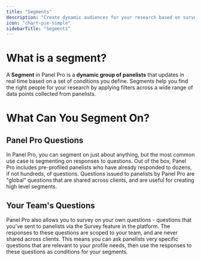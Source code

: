 ```yaml
---
title: "Segments"
description: "Create dynamic audiences for your research based on survey question responses."
icon: "chart-pie-simple"
sidebarTitle: "Segments"
---
```


# What is a segment?

A **Segment** in Panel Pro is a **dynamic group of panelists** that updates in real time based on a set of conditions you define. Segments help you find the right people for your research by applying filters across a wide range of data points collected from panelists.

# What Can You Segment On?

## Panel Pro Questions

In Panel Pro, you can segment on just about anything, but the most common use case is segmenting on responses to questions.  Out of the box, Panel Pro includes pre-profiled panelists who have already responded to dozens, if not hundreds, of questions.  Questions issued to panelists by Panel Pro are "global" questions that are shared across clients, and are useful for creating high level segments.

## Your Team's Questions

Panel Pro also allows you to survey on your own questions - questions that you've sent to panelists via the Survey feature in the platform.  The responses to these questions are scoped to your team, and are never shared across clients.  This means you can ask panelists very specific questions that are relevant to your profile needs, then use the responses to these questions as conditions for your segments.
